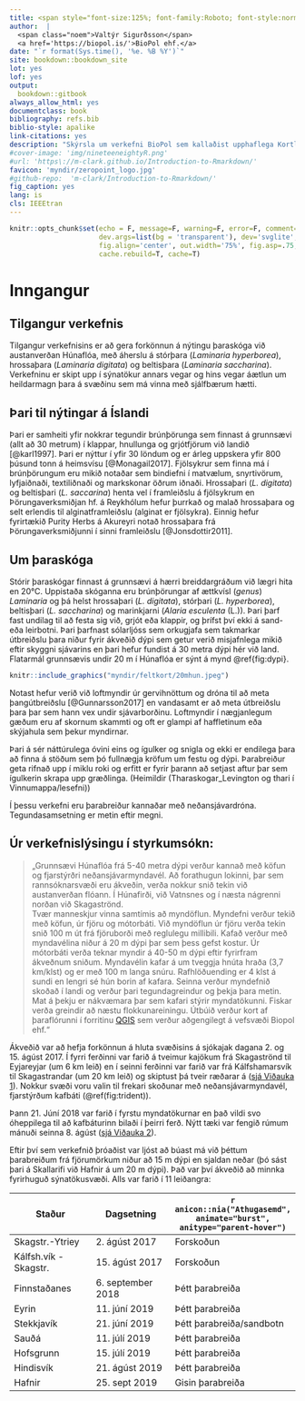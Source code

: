 ```yaml
---
title: <span style="font-size:125%; font-family:Roboto; font-style:normal">Könnun á þaraflóru í Húnaflóa, með tilliti til nýtingar</span>
author:  |
  <span class="noem">Valtýr Sigurðsson</span>
  <a href='https://biopol.is/'>BioPol ehf.</a>
date: "`r format(Sys.time(), '%e. %B %Y')`"
site: bookdown::bookdown_site
lot: yes
lof: yes
output:
  bookdown::gitbook
always_allow_html: yes
documentclass: book
bibliography: refs.bib
biblio-style: apalike
link-citations: yes
description: "Skýrsla um verkefni BioPol sem kallaðist upphaflega Kortlagning þaraflóru í austanverðum Húnaflóa"    
#cover-image: 'img/nineteeneightyR.png'
#url: 'https\://m-clark.github.io/Introduction-to-Rmarkdown/'
favicon: 'myndir/zeropoint_logo.jpg'
#github-repo:  'm-clark/Introduction-to-Rmarkdown/'
fig_caption: yes
lang: is
cls: IEEEtran
---
```


```r
knitr::opts_chunk$set(echo = F, message=F, warning=F, error=F, comment=NA, R.options=list(width=220),   # code
                      dev.args=list(bg = 'transparent'), dev='svglite',                                 # viz
                      fig.align='center', out.width='75%', fig.asp=.75,                 
                      cache.rebuild=T, cache=T)                                                         # cache
```



# Inngangur
## Tilgangur verkefnis

Tilgangur verkefnisins er að gera forkönnun á nýtingu þaraskóga við austanverðan Húnaflóa, með áherslu á stórþara (*Laminaria hyperborea*), hrossaþara (*Laminaria digitata*) og beltisþara (*Laminaria saccharina*). Verkefninu er skipt upp í sýnatökur annars vegar og hins vegar áætlun um heildarmagn þara á svæðinu sem má vinna með sjálfbærum hætti.




## Þari til nýtingar á Íslandi
Þari er samheiti yfir nokkrar tegundir brúnþörunga sem finnast á grunnsævi (allt að 30 metrum) í klappar, hnullunga og grjótfjörum við landið [@karl1997]. Þari er nýttur í yfir 30 löndum og er árleg uppskera yfir 800 þúsund tonn á heimsvísu [@Monagail2017]. Fjölsykrur sem finna má í brúnþörungum eru mikið notaðar sem bindiefni í matvælum, snyrtivörum, lyfjaiðnaði, textiliðnaði og markskonar öðrum iðnaði. Hrossaþari (*L. digitata*) og beltisþari (*L. saccarina*) henta vel í framleiðslu á fjölsykrum en Þörungaverksmiðjan hf. á Reykhólum hefur þurrkað og malað hrossaþara og selt erlendis til alginatframleiðslu (alginat er fjölsykra). Einnig hefur fyrirtækið Purity Herbs á Akureyri notað hrossaþara frá Þörungaverksmiðjunni í sinni framleiðslu [@Jonsdottir2011]. 

## Um þaraskóga

Stórir þaraskógar finnast á grunnsævi á hærri breiddargráðum við lægri hita en 20°C. Uppistaða skóganna eru brúnþörungar af ættkvísl (*genus*) *Laminaria* og þá helst hrossaþari (*L. digitata*), stórþari (*L. hyperborea*), beltisþari (*L. saccharina*) og marinkjarni (*Alaria esculenta* (L.)). Þari þarf fast undilag til að festa sig við, grjót eða klappir, og þrífst því ekki á sand- eða leirbotni. Þari þarfnast sólarljóss sem orkugjafa sem takmarkar útbreiðslu þara niður fyrir ákveðið dýpi sem getur verið misjafnlega mikið eftir skyggni sjávarins en þari hefur fundist á 30 metra dýpi hér við land. Flatarmál grunnsævis undir 20 m í Húnaflóa er sýnt á mynd \@ref{fig:dypi}.

```r

knitr::include_graphics("myndir/feltkort/20mhun.jpeg")

```

Notast hefur verið við loftmyndir úr gervihnöttum og dróna til að meta þangútbreiðslu [@Gunnarsson2017] en vandasamt er að meta útbreiðslu þara þar sem hann vex undir sjávarborðinu. Loftmyndir í nægjanlegum gæðum eru af skornum skammti og oft er glampi af haffletinum eða skýjahula sem þekur myndirnar.  

Þari á sér náttúrulega óvini eins og ígulker og snigla og ekki er endilega þara að finna á stöðum sem þó fullnægja kröfum um festu og dýpi. Þarabreiður geta rifnað upp í miklu roki og erfitt er fyrir þarann að setjast aftur þar sem ígulkerin skrapa upp græðlinga. (Heimildir (Tharaskogar_Levington og thari í Vinnumappa/lesefni))

Í þessu verkefni eru þarabreiður kannaðar með neðansjávardróna. Tegundasamsetning er metin eftir megni. 

## Úr verkefnislýsingu í styrkumsókn:

> „Grunnsævi Húnaflóa frá 5-40 metra dýpi verður kannað með köfun og fjarstýrðri neðansjávarmyndavél. Að forathugun lokinni, þar sem rannsóknarsvæði eru ákveðin, verða nokkur snið tekin við austanverðan flóann. Í Húnafirði, við Vatnsnes og í næsta nágrenni norðan við Skagaströnd.  
 Tvær manneskjur vinna samtímis að myndöflun. Myndefni verður tekið með köfun, úr fjöru og mótorbáti. Við myndöflun úr fjöru verða tekin snið 100 m út frá fjöruborði með reglulegu millibili. Kafað verður með myndavélina niður á 20 m dýpi þar sem þess gefst kostur. Úr mótorbáti verða teknar myndir á 40-50 m dýpi eftir fyrirfram ákveðnum sniðum. Myndavélin kafar á um tveggja hnúta hraða (3,7 km/klst) og er með 100 m langa snúru. Rafhlöðuending er 4 klst á sundi en lengri sé hún borin af kafara.
 Seinna verður myndefnið skoðað í landi og verður þari tegundagreindur og þekja þara metin. Mat á þekju er nákvæmara þar sem kafari stýrir myndatökunni. Fiskar verða greindir að næstu flokkunareiningu. Útbúið verður kort af þaraflórunni í forritinu [QGIS](https://www.qgis.org/en/site/) sem verður aðgengilegt á vefsvæði Biopol ehf.“

Ákveðið var að hefja forkönnun á hluta svæðisins á sjókajak dagana 2. og 15. ágúst 2017. Í fyrri ferðinni var farið á tveimur kajökum frá Skagaströnd til Eyjareyjar (um 6 km leið) en í seinni ferðinni var farið var frá Kálfshamarsvík til Skagastrandar (um 20 km leið) og skiptust þá tveir ræðarar á ([sjá Viðauka 1](#v1)). Nokkur svæði voru valin til frekari skoðunar með neðansjávarmyndavél, fjarstýrðum kafbáti (\@ref(fig:trident)). 

Þann 21. Júní 2018 var farið í fyrstu myndatökurnar en það vildi svo óheppilega til að kafbáturinn bilaði í þeirri ferð. Nýtt tæki var fengið rúmum mánuði seinna 8. ágúst ([sjá Viðauka 2](#v2)).

Eftir því sem verkefnið þróaðist var ljóst að búast má við þéttum þarabreiðum frá fjörumörkum niður að 15 m dýpi en sjaldan neðar (þó sást þari á Skallarifi við Hafnir á um 20 m dýpi). Það var því ákveðið að minnka fyrirhuguð sýnatökusvæði. Alls var farið í 11 leiðangra:

Staður | Dagsetning | `r anicon::nia("Athugasemd", animate="burst", anitype="parent-hover")`
------------- | ------------- | -------------
Skagstr.-Ytriey  | 2. ágúst 2017 | Forskoðun
Kálfsh.vík - Skagstr. | 15. ágúst 2017 | Forskoðun 
Finnstaðanes | 6. september 2018 | Þétt þarabreiða 
Eyrin | 11. júní 2019 | Þétt þarabreiða 
Stekkjavík | 21. júní 2019 | Þétt þarabreiða/sandbotn 
Sauðá | 11. júlí 2019 | Þétt þarabreiða 
Hofsgrunn | 15. júlí 2019 | Þétt þarabreiða 
Hindisvík | 21. ágúst 2019 | Þétt þarabreiða
Hafnir | 25. sept 2019 | Gisin þarabreiða
